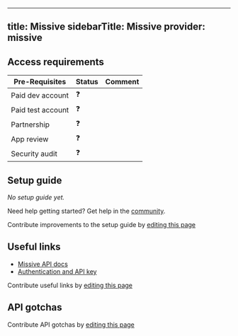 
---
title: Missive
sidebarTitle: Missive
provider: missive
---



<Overview />
<PreBuiltTooling />
<PreBuiltUseCases />

## Access requirements
| Pre-Requisites | Status | Comment|
| - | - | - |
| Paid dev account | ❓ |  |
| Paid test account | ❓ |  |
| Partnership | ❓ | |
| App review | ❓ |  |
| Security audit | ❓ | |

## Setup guide

_No setup guide yet._

<Tip>Need help getting started? Get help in the [community](https://nango.dev/slack).</Tip>

<Note>Contribute improvements to the setup guide by [editing this page](https://github.com/nangohq/nango/tree/master/docs/integrations/all/missive.mdx)</Note>

## Useful links

-   [Missive API docs](https://learn.missiveapp.com/api-documentation/rest-endpoints)
-   [Authentication and API key](https://learn.missiveapp.com/api-documentation/getting-started)

<Note>Contribute useful links by [editing this page](https://github.com/nangohq/nango/tree/master/docs/integrations/all/missive.mdx)</Note>

## API gotchas

<Note>Contribute API gotchas by [editing this page](https://github.com/nangohq/nango/tree/master/docs/integrations/all/missive.mdx)</Note>